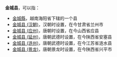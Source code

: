 '''金城县'''，可以指：
*[[金城縣|金城縣]]，越南海阳省下辖的一个县
*[[金城县_(汉朝)|金城县 (汉朝)]]，汉朝时设置，在今甘肃省兰州市
*[[金城县_(应州)|金城县 (应州)]]，唐朝时设置，在今山西省应县
*[[金城县_(延州)|金城县 (延州)]]，唐朝武德时设置，在今陕西省安塞县
*[[金城县_(涟州)|金城县 (涟州)]]，唐朝武德时设置，在今江苏省涟水县
*[[金城县_(景龙)|金城县 (景龙)]]，唐朝景龙时设置，在今陕西省兴平市

{{Disambig|Cat=三字亚洲县名消歧义|J}}